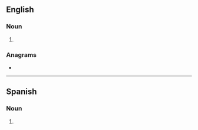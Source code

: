 {{also|rodéos}}
==English==

===Noun===
{{head|en|noun form}}

# {{plural of|en|rodeo}}

===Anagrams===
* {{anagrams|en|a=deoors|Orodes|doores|roosed}}

----

==Spanish==

===Noun===
{{head|es|noun form|g=m-p}}

# {{plural of|es|rodeo}}